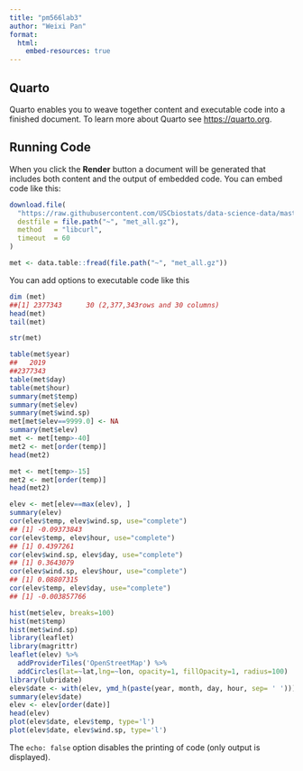 ```yaml
---
title: "pm566lab3"
author: "Weixi Pan"
format:
  html:
    embed-resources: true
---
```


## Quarto

Quarto enables you to weave together content and executable code into a finished document. To learn more about Quarto see <https://quarto.org>.

## Running Code

When you click the **Render** button a document will be generated that includes both content and the output of embedded code. You can embed code like this:

```r

download.file(
  "https://raw.githubusercontent.com/USCbiostats/data-science-data/master/02_met/met_all.gz",
  destfile = file.path("~", "met_all.gz"),
  method   = "libcurl",
  timeout  = 60
)

met <- data.table::fread(file.path("~", "met_all.gz"))
```


You can add options to executable code like this

```r
dim (met)
##[1] 2377343      30 (2,377,343rows and 30 columns)
head(met)
tail(met)
```

```r
str(met)
```

```r
table(met$year)
##   2019 
##2377343 
table(met$day)
table(met$hour)
summary(met$temp)
summary(met$elev)
summary(met$wind.sp)
met[met$elev==9999.0] <- NA
summary(met$elev)
met <- met[temp>-40]
met2 <- met[order(temp)]
head(met2)
```

```r
met <- met[temp>-15]
met2 <- met[order(temp)]
head(met2)
```

```r
elev <- met[elev==max(elev), ]
summary(elev)
cor(elev$temp, elev$wind.sp, use="complete")
## [1] -0.09373843
cor(elev$temp, elev$hour, use="complete")
## [1] 0.4397261
cor(elev$wind.sp, elev$day, use="complete")
## [1] 0.3643079
cor(elev$wind.sp, elev$hour, use="complete")
## [1] 0.08807315
cor(elev$temp, elev$day, use="complete")
## [1] -0.003857766
```

```r
hist(met$elev, breaks=100)
hist(met$temp)
hist(met$wind.sp)
library(leaflet)
library(magrittr)
leaflet(elev) %>%
  addProviderTiles('OpenStreetMap') %>% 
  addCircles(lat=~lat,lng=~lon, opacity=1, fillOpacity=1, radius=100)
library(lubridate)
elev$date <- with(elev, ymd_h(paste(year, month, day, hour, sep= ' ')))
summary(elev$date)
elev <- elev[order(date)]
head(elev)
plot(elev$date, elev$temp, type='l')
plot(elev$date, elev$wind.sp, type='l')
```

The `echo: false` option disables the printing of code (only output is displayed).
